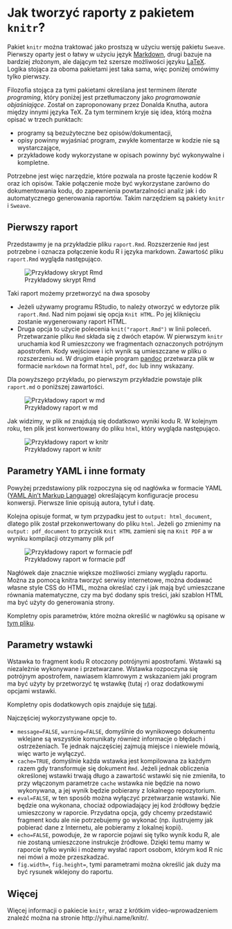 # Jak tworzyć raporty z pakietem `knitr`? 

Pakiet `knitr` można traktować jako prostszą w użyciu wersję pakietu `Sweave`. Pierwszy oparty jest o łatwy w użyciu język [Markdown](https://pl.wikipedia.org/wiki/Markdown), drugi bazuje na bardziej złożonym, ale dającym też szersze możliwości języku [LaTeX](https://pl.wikipedia.org/wiki/LaTeX). Logika stojąca za oboma pakietami jest taka sama, więc poniżej omówimy tylko pierwszy.

Filozofia stojąca za tymi pakietami określana jest terminem *literate programing*, który poniżej jest  przetłumaczony jako *programowanie objaśniające*. Został on zaproponowany przez Donalda Knutha, autora między innymi języka TeX. Za tym terminem kryje się idea, którą można opisać w trzech punktach:

* programy są bezużyteczne bez opisów/dokumentacji,
* opisy powinny wyjaśniać program, zwykłe komentarze w kodzie nie są wystarczające,
* przykładowe kody wykorzystane w opisach powinny być wykonywalne i kompletne.

Potrzebne jest więc narzędzie, które pozwala na proste łączenie kodów R oraz ich opisów. Takie połączenie może być wykorzystane zarówno do dokumentowania kodu, do zapewnienia powtarzalności analiz jak i do automatycznego generowania raportów. Takim narzędziem są pakiety `knitr` i `Sweave`.

## Pierwszy raport

Przedstawmy je na przykładzie pliku `raport.Rmd`. Rozszerzenie `Rmd` jest potrzebne i oznacza połączenie kodu R i języka markdown.
Zawartość pliku `raport.Rmd` wygląda następująco.

![Przykładowy skrypt Rmd](rysunki/knitr0.png)

Taki raport możemy przetworzyć na dwa sposoby

* Jeżeli używamy programu RStudio, to należy otworzyć w edytorze plik `raport.Rmd`. Nad nim pojawi się opcja `Knit HTML`. Po jej kliknięciu zostanie wygenerowany raport HTML.
* Druga opcja to użycie polecenia `knit("raport.Rmd")` w linii poleceń. 
Przetwarzanie pliku `Rmd` składa się z dwóch etapów. W pierwszym `knitr` uruchamia kod R umieszczony we fragmentach oznaczonych potrójnym apostrofem. Kody wejściowe i ich wynik są umieszczane w pliku o rozszerzeniu `md`. W drugim etapie program [pandoc](http://pandoc.org/) przetwarza plik w formacie `markdown` na format `html`, `pdf`, `doc` lub inny wskazany.

Dla powyższego przykładu, po pierwszym przykładzie powstaje plik `raport.md` o poniższej zawartości.

![Przykładowy raport w md](rysunki/knitr1.png)

Jak widzimy, w plik `md` znajdują się dodatkowo wyniki kodu R.
W kolejnym roku, ten plik jest konwertowany do pliku `html`, który wygląda następująco.

![Przykładowy raport w knitr](rysunki/knitr.png)

## Parametry YAML i inne formaty

Powyżej przedstawiony plik rozpoczyna się od nagłówka w formacie YAML ([YAML Ain't Markup Language](https://pl.wikipedia.org/wiki/YAML)) określającym konfiguracje procesu konwersji. Pierwsze linie opisują autora, tytuł i datę. 

Kolejna opisuje format, w tym przypadku jest to `output: html_document`, dlatego plik został przekonwertowany do pliku `html`. 
Jeżeli go zmienimy na `output: pdf_document` to przycisk `Knit HTML` zamieni się na `Knit PDF` a w wyniku kompilacji otrzymamy plik `pdf` 

![Przykładowy raport w formacie pdf](rysunki/knitr2.png)

Nagłówek daje znacznie większe możliwości zmiany wyglądu raportu. Można za pomocą knitra tworzyć serwisy internetowe, można dodawać własne style CSS do HTML, można określać czy i jak mają być umieszczane równania matematyczne, czy ma być dodany spis treści, jaki szablon HTML ma być użyty do generowania strony. 

Kompletny opis parametrów, które można określić w nagłówku są opisane w [tym pliku](http://rmarkdown.rstudio.com/html_document_format.html).

## Parametry wstawki 

Wstawka to fragment kodu R otoczony potrójnymi apostrofami. Wstawki są niezależnie wykonywane i przetwarzane. Wstawka rozpoczyna się potrójnym apostrofem, nawiasem klamrowym z wskazaniem jaki program ma być użyty by przetworzyć tę wstawkę (tutaj `r`) oraz dodatkowymi opcjami wstawki.

Kompletny opis dodatkowych opis znajduje się [tutaj](http://yihui.name/knitr/options/).

Najczęściej wykorzystywane opcje to.

* `message=FALSE`, `warning=FALSE`, domyślnie do wynikowego dokumentu wklejane są wszystkie komunikaty również informacje o błędach i ostrzeżeniach. Te jednak najczęściej zajmują miejsce i niewiele mówią, więc warto je wyłączyć.
* `cache=TRUE`, domyślnie każda wstawka jest kompilowana za każdym razem gdy transformuje się dokument `Rmd`. Jeżeli jednak obliczenia określonej wstawki trwają długo a zawartość wstawki się nie zmieniła, to przy włączonym parametrze `cache` wstawka nie będzie na nowo wykonywana, a jej wynik będzie pobierany z lokalnego repozytorium.
* `eval=FALSE`, w ten sposób można wyłączyć przetwarzanie wstawki. Nie będzie ona wykonana, chociaż odpowiadający jej kod źródłowy będzie umieszczony w raporcie. Przydatna opcja, gdy chcemy przedstawić fragment kodu ale nie potrzebujemy go wykonać (np. ilustrujemy jak pobierać dane z Internetu, ale pobieramy z lokalnej kopii).
* `echo=FALSE`, powoduje, że w raporcie pojawi się tylko wynik kodu R, ale nie zostaną umieszczone instrukcje źródłowe. Dzięki temu mamy w raporcie tylko wyniki i możemy wysłać raport osobom, którym kod R nic nei mówi a może przeszkadzać.
* `fig.width=`, `fig.height=`, tymi parametrami można określić jak duży ma być rysunek wklejony do raportu.

## Więcej

Więcej informacji o pakiecie `knitr`, wraz z krótkim video-wprowadzeniem znaleźć można na stronie http://yihui.name/knitr/.
